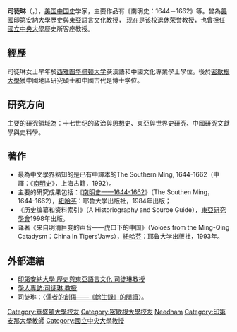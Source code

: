 {{blpsources|time=2014-12-28T07:00:49+00:00}}

'''司徒琳'''（{{Lang-en|'''Lynn A. Struve'''}}，{{bd|1944 ||||}}），[[美国|美国]][[中国史|中国史]]学家，主要作品有《南明史：1644－1662》等。曾為[[美國|美國]][[印第安納大學|印第安納大學]]歷史與東亞語言文化教授， 现在是该校退休荣誉教授，也曾担任[[國立中央大學|國立中央大學]]歷史所客座教授。

==經歷==
司徒琳女士早年於[[西雅图|西雅图]][[华盛顿大学|华盛顿大学]]获漢語和中國文化專業學士學位。後於[[密歇根大學|密歇根大學]]獲中國地區研究碩士和中國古代是博士学位。
==研究方向==
主要的研究領域為：十七世纪的政治與思想史、東亞與世界史研究、中國研究文獻學與史料學。

==著作==
*最為中文學界熟知的是已有中譯本的The Southern Ming, 1644-1662（中譯：《[[南明史|南明史]]》，上海古籍，1992）。
*主要的研究成果包括：《[[《南明史》_(司徒琳)|南明史——1644-1662]]》（The Southen Ming，1644-1662），[[紐哈芬|紐哈芬]]：耶鲁大学出版社，1984年出版；
*《历史编纂和资料索引》（A Historiography and Souroe Guide），[[東亞研究學會|東亞研究學會]]1998年出版。
*译著《来自明清巨变的声音——虎口下的中国》（Voioes from the Ming-Qing Catadysm：China In Tigers'Jaws），[[紐哈芬|紐哈芬]]：耶鲁大学出版社，1993年。

==外部連結==
*[http://www.indiana.edu/~ealc/people/struve.shtml 印第安納大學 歷史與東亞語言文化 司徒琳教授]{{Wayback|url=http://www.indiana.edu/~ealc/people/struve.shtml |date=20150305160931 }}
*[http://mingching.sinica.edu.tw/newsletter/005/interview-lynn.htm  學人專訪:司徒琳 教授]{{Wayback|url=http://mingching.sinica.edu.tw/newsletter/005/interview-lynn.htm |date=20131210231814 }}
*司徒琳：〈[http://www.his.ntnu.edu.tw/en/files/publish/236_aeb345a6.pdf 儒者的創傷——《餘生錄》的閱讀]{{Wayback|url=http://www.his.ntnu.edu.tw/en/files/publish/236_aeb345a6.pdf |date=20141113105722 }}〉。

{{DEFAULTSORT: Struve, Lynn}}
[[Category:華盛頓大學校友|Category:華盛頓大學校友]]
[[Category:密歇根大學校友|Category:密歇根大學校友]]
[[Category:美國漢學家|Needham]]
[[Category:印第安那大學教師|Category:印第安那大學教師]]
[[Category:國立中央大學教授|Category:國立中央大學教授]]